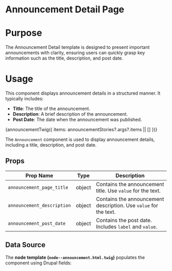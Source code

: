 
<Meta title="Templates/Announcement Docs" of={announcementStories} name="Announcement Docs" />

# Announcement Detail Page

# Purpose

The Announcement Detail template is designed to present important announcements with clarity, ensuring users can quickly grasp key information such as the title, description, and post date.

# Usage

This component displays announcement details in a structured manner. It typically includes:

- **Title**: The title of the announcement.  
- **Description**: A brief description of the announcement.  
- **Post Date**: The date when the announcement was published.  

<Canvas>
  <Story name="Announcement Detail Page">
    {announcementTwig({ items: announcementStories?.args?.items || [] })}
  </Story>
</Canvas>

The `Announcement` component is used to display announcement details, including a title, description, and post date.

## Props

| Prop Name                | Type     | Description |
|--------------------------|----------|-------------|
| `announcement_page_title` | object   | Contains the announcement title. Use `value` for the text. |
| `announcement_description` | object   | Contains the announcement description. Use `value` for the text. |
| `announcement_post_date`  | object   | Contains the post date. Includes `label` and `value`. |

## Data Source
The **node template (`node--announcement.html.twig`)** populates the component using Drupal fields:
```twig
